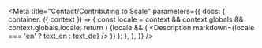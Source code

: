 

<Meta
  title="Contact/Contributing to Scale"
  parameters={{
    docs: {
      container: ({ context }) => {
        const locale = context && context.globals && context.globals.locale;
        return (
          <DocsContainer context={context}>
            {locale && (
              <Description markdown={locale === 'en' ? text_en : text_de} />
            )}
          </DocsContainer>
        );
      },
    },
  }}
/>
